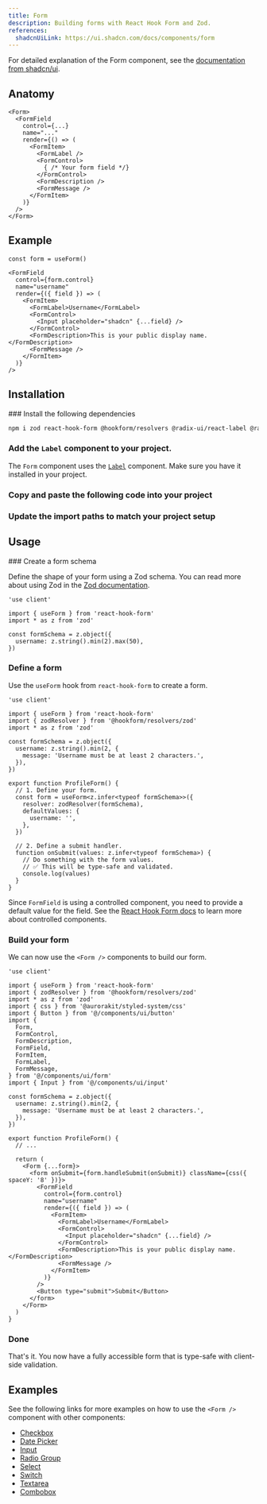 ```yaml
---
title: Form
description: Building forms with React Hook Form and Zod.
references:
  shadcnUiLink: https://ui.shadcn.com/docs/components/form
---
```


<ComponentPreview name="form" withRecipe />

For detailed explanation of the Form component, see the [documentation from shadcn/ui](https://ui.shadcn.com/docs/components/form).

## Anatomy

```tsx
<Form>
  <FormField
    control={...}
    name="..."
    render={() => (
      <FormItem>
        <FormLabel />
        <FormControl>
          { /* Your form field */}
        </FormControl>
        <FormDescription />
        <FormMessage />
      </FormItem>
    )}
  />
</Form>
```

## Example

```tsx
const form = useForm()

<FormField
  control={form.control}
  name="username"
  render={({ field }) => (
    <FormItem>
      <FormLabel>Username</FormLabel>
      <FormControl>
        <Input placeholder="shadcn" {...field} />
      </FormControl>
      <FormDescription>This is your public display name.</FormDescription>
      <FormMessage />
    </FormItem>
  )}
/>
```

## Installation

<Steps>
### Install the following dependencies

```bash npm2yarn
npm i zod react-hook-form @hookform/resolvers @radix-ui/react-label @radix-ui/react-slot
```

### Add the `Label` component to your project.

The `Form` component uses the [`Label`](/docs/components/label) component. Make sure you have it installed in your project.

### Copy and paste the following code into your project

<ComponentSource name="form" />

### Update the import paths to match your project setup

</Steps>

## Usage

<Steps>
### Create a form schema

Define the shape of your form using a Zod schema. You can read more about using Zod in the [Zod documentation](https://zod.dev).

```tsx {4,6-8} showLineNumbers
'use client'

import { useForm } from 'react-hook-form'
import * as z from 'zod'

const formSchema = z.object({
  username: z.string().min(2).max(50),
})
```

### Define a form

Use the `useForm` hook from `react-hook-form` to create a form.

```tsx {4,14-20,22-27} showLineNumbers
'use client'

import { useForm } from 'react-hook-form'
import { zodResolver } from '@hookform/resolvers/zod'
import * as z from 'zod'

const formSchema = z.object({
  username: z.string().min(2, {
    message: 'Username must be at least 2 characters.',
  }),
})

export function ProfileForm() {
  // 1. Define your form.
  const form = useForm<z.infer<typeof formSchema>>({
    resolver: zodResolver(formSchema),
    defaultValues: {
      username: '',
    },
  })

  // 2. Define a submit handler.
  function onSubmit(values: z.infer<typeof formSchema>) {
    // Do something with the form values.
    // ✅ This will be type-safe and validated.
    console.log(values)
  }
}
```

Since `FormField` is using a controlled component, you need to provide a default value for the field. See the [React Hook Form docs](https://react-hook-form.com/docs/usecontroller) to learn more about controlled components.

### Build your form

We can now use the `<Form />` components to build our form.

```tsx {6-17,28-53} showLineNumbers
'use client'

import { useForm } from 'react-hook-form'
import { zodResolver } from '@hookform/resolvers/zod'
import * as z from 'zod'
import { css } from '@aurorakit/styled-system/css'
import { Button } from '@/components/ui/button'
import {
  Form,
  FormControl,
  FormDescription,
  FormField,
  FormItem,
  FormLabel,
  FormMessage,
} from '@/components/ui/form'
import { Input } from '@/components/ui/input'

const formSchema = z.object({
  username: z.string().min(2, {
    message: 'Username must be at least 2 characters.',
  }),
})

export function ProfileForm() {
  // ...

  return (
    <Form {...form}>
      <form onSubmit={form.handleSubmit(onSubmit)} className={css({ spaceY: '8' })}>
        <FormField
          control={form.control}
          name="username"
          render={({ field }) => (
            <FormItem>
              <FormLabel>Username</FormLabel>
              <FormControl>
                <Input placeholder="shadcn" {...field} />
              </FormControl>
              <FormDescription>This is your public display name.</FormDescription>
              <FormMessage />
            </FormItem>
          )}
        />
        <Button type="submit">Submit</Button>
      </form>
    </Form>
  )
}
```

### Done

That's it. You now have a fully accessible form that is type-safe with client-side validation.

<ComponentPreview name="form" />

</Steps>

## Examples

See the following links for more examples on how to use the `<Form />` component with other components:

- [Checkbox](/docs/components/checkbox#form)
- [Date Picker](/docs/components/date-picker#form)
- [Input](/docs/components/input#form)
- [Radio Group](/docs/components/radio-group#form)
- [Select](/docs/components/select#form)
- [Switch](/docs/components/switch#form)
- [Textarea](/docs/components/textarea#form)
- [Combobox](/docs/components/combobox#form)
